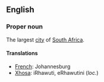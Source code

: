 ==English==

===Proper noun===

The largest [[city]] of [[South Africa]].

====Translations====

*[[French]]: Johannesburg
*[[Xhosa]]: iRhawuti, eRhawutini (''loc.'')